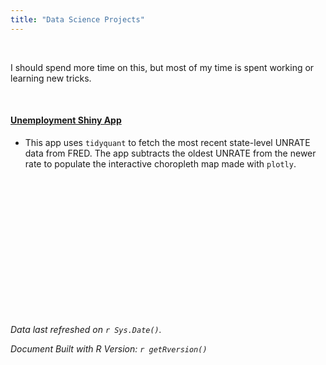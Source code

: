 ```yaml
---
title: "Data Science Projects"
---
```



<br/>

I should spend more time on this, but most of my time is spent working or learning new tricks.  

<br/>


#### [Unemployment Shiny App](https://dettman.shinyapps.io/UnemploymentApp/)

 - This app uses `tidyquant` to fetch the most recent state-level UNRATE data from FRED. The app subtracts the oldest UNRATE from the newer rate to populate the interactive choropleth map made with `plotly`.


<br/>



<br/>


<br/>
<br/>

<br/>


<br/>

<br/>




<br/>

*Data last refreshed on `r Sys.Date()`.*

*Document Built with R Version: `r getRversion()`*




